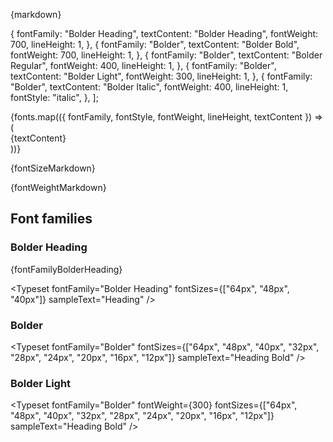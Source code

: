 
<Meta title="Rotterdam/Typography" />

<Markdown>{markdown}</Markdown>

<FigmaLink href="https://www.figma.com/design/RiVsTfcbmnKSU2BGqQBI9n/RODS-fundament?node-id=1-3007&t=QH8m3AiVV8aa5Esk-4" />

  {
    fontFamily: "Bolder Heading",
    textContent: "Bolder Heading",
    fontWeight: 700,
    lineHeight: 1,
  },
  {
    fontFamily: "Bolder",
    textContent: "Bolder Bold",
    fontWeight: 700,
    lineHeight: 1,
  },
  {
    fontFamily: "Bolder",
    textContent: "Bolder Regular",
    fontWeight: 400,
    lineHeight: 1,
  },
  {
    fontFamily: "Bolder",
    textContent: "Bolder Light",
    fontWeight: 300,
    lineHeight: 1,
  },
  {
    fontFamily: "Bolder",
    textContent: "Bolder Italic",
    fontWeight: 400,
    lineHeight: 1,
    fontStyle: "italic",
  },
];

<div>
  {fonts.map(({ fontFamily, fontStyle, fontWeight, lineHeight, textContent }) => (
    <div
      style={{
        fontFamily,
        fontSize: "64px",
        fontWeight,
        lineHeight,
        fontStyle,
        marginBlock: "32px",
      }}
    >
      {textContent}
    </div>
  ))}
</div>

<Markdown>{fontSizeMarkdown}</Markdown>

<Markdown>{fontWeightMarkdown}</Markdown>

## Font families

### Bolder Heading

<Markdown>{fontFamilyBolderHeading}</Markdown>

<Typeset fontFamily="Bolder Heading" fontSizes={["64px", "48px", "40px"]} sampleText="Heading" />

### Bolder

<Typeset
  fontFamily="Bolder"
  fontSizes={["64px", "48px", "40px", "32px", "28px", "24px", "20px", "16px", "12px"]}
  sampleText="Heading Bold"
/>

### Bolder Light

<Typeset
  fontFamily="Bolder"
  fontWeight={300}
  fontSizes={["64px", "48px", "40px", "32px", "28px", "24px", "20px", "16px", "12px"]}
  sampleText="Heading Bold"
/>
